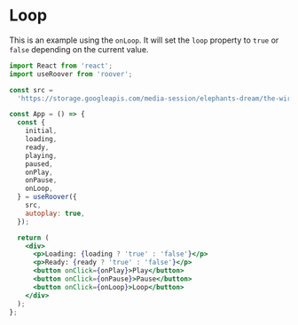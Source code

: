 # Loop

This is an example using the `onLoop`. It will set the `loop` property to `true` or `false` depending on the current value.

```jsx
import React from 'react';
import useRoover from 'roover';

const src =
  'https://storage.googleapis.com/media-session/elephants-dream/the-wires.mp3';

const App = () => {
  const {
    initial,
    loading,
    ready,
    playing,
    paused,
    onPlay,
    onPause,
    onLoop,
  } = useRoover({
    src,
    autoplay: true,
  });

  return (
    <div>
      <p>Loading: {loading ? 'true' : 'false'}</p>
      <p>Ready: {ready ? 'true' : 'false'}</p>
      <button onClick={onPlay}>Play</button>
      <button onClick={onPause}>Pause</button>
      <button onClick={onLoop}>Loop</button>
    </div>
  );
};
```
